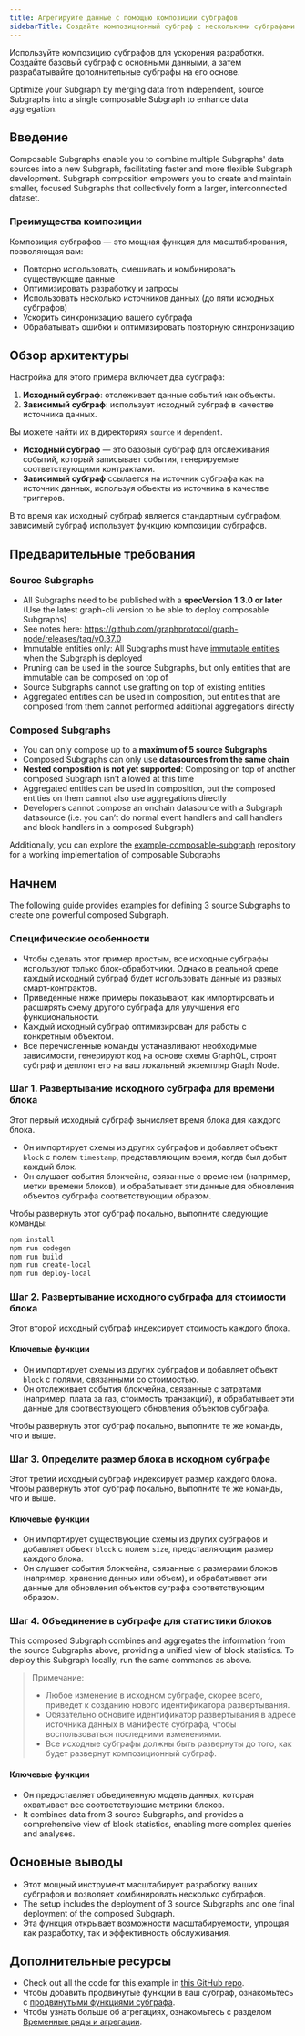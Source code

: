```yaml
---
title: Агрегируйте данные с помощью композиции субграфов
sidebarTitle: Создайте композиционный субграф с несколькими субграфами
---
```


Используйте композицию субграфов для ускорения разработки. Создайте базовый субграф с основными данными, а затем разрабатывайте дополнительные субграфы на его основе.

Optimize your Subgraph by merging data from independent, source Subgraphs into a single composable Subgraph to enhance data aggregation.

## Введение

Composable Subgraphs enable you to combine multiple Subgraphs' data sources into a new Subgraph, facilitating faster and more flexible Subgraph development. Subgraph composition empowers you to create and maintain smaller, focused Subgraphs that collectively form a larger, interconnected dataset.

### Преимущества композиции

Композиция субграфов — это мощная функция для масштабирования, позволяющая вам:

- Повторно использовать, смешивать и комбинировать существующие данные
- Оптимизировать разработку и запросы
- Использовать несколько источников данных (до пяти исходных субграфов)
- Ускорить синхронизацию вашего субграфа
- Обрабатывать ошибки и оптимизировать повторную синхронизацию

## Обзор архитектуры

Настройка для этого примера включает два субграфа:

1. **Исходный субграф**: отслеживает данные событий как объекты.
2. **Зависимый субграф**: использует исходный субграф в качестве источника данных.

Вы можете найти их в директориях `source` и `dependent`.

- **Исходный субграф** — это базовый субграф для отслеживания событий, который записывает события, генерируемые соответствующими контрактами.
- **Зависимый субграф** ссылается на источник субграфа как на источник данных, используя объекты из источника в качестве триггеров.

В то время как исходный субграф является стандартным субграфом, зависимый субграф использует функцию композиции субграфов.

## Предварительные требования

### Source Subgraphs

- All Subgraphs need to be published with a **specVersion 1.3.0 or later** (Use the latest graph-cli version to be able to deploy composable Subgraphs)
- See notes here: https://github.com/graphprotocol/graph-node/releases/tag/v0.37.0
- Immutable entities only: All Subgraphs must have [immutable entities](https://thegraph.com/docs/en/subgraphs/best-practices/immutable-entities-bytes-as-ids/#immutable-entities) when the Subgraph is deployed
- Pruning can be used in the source Subgraphs, but only entities that are immutable can be composed on top of
- Source Subgraphs cannot use grafting on top of existing entities
- Aggregated entities can be used in composition, but entities that are composed from them cannot performed additional aggregations directly

### Composed Subgraphs

- You can only compose up to a **maximum of 5 source Subgraphs**
- Composed Subgraphs can only use **datasources from the same chain**
- **Nested composition is not yet supported**: Composing on top of another composed Subgraph isn’t allowed at this time
- Aggregated entities can be used in composition, but the composed entities on them cannot also use aggregations directly
- Developers cannot compose an onchain datasource with a Subgraph datasource (i.e. you can’t do normal event handlers and call handlers and block handlers in a composed Subgraph)

Additionally, you can explore the [example-composable-subgraph](https://github.com/graphprotocol/example-composable-subgraph) repository for a working implementation of composable Subgraphs

## Начнем

The following guide provides examples for defining 3 source Subgraphs to create one powerful composed Subgraph.

### Специфические особенности

- Чтобы сделать этот пример простым, все исходные субграфы используют только блок-обработчики. Однако в реальной среде каждый исходный субграф будет использовать данные из разных смарт-контрактов.
- Приведенные ниже примеры показывают, как импортировать и расширять схему другого субграфа для улучшения его функциональности.
- Каждый исходный субграф оптимизирован для работы с конкретным объектом.
- Все перечисленные команды устанавливают необходимые зависимости, генерируют код на основе схемы GraphQL, строят субграф и деплоят его на ваш локальный экземпляр Graph Node.

### Шаг 1. Развертывание исходного субграфа для времени блока

Этот первый исходный субграф вычисляет время блока для каждого блока.

- Он импортирует схемы из других субграфов и добавляет объект `block` с полем `timestamp`, представляющим время, когда был добыт каждый блок.
- Он слушает события блокчейна, связанные с временем (например, метки времени блоков), и обрабатывает эти данные для обновления объектов субграфа соответствующим образом.

Чтобы развернуть этот субграф локально, выполните следующие команды:

```bash
npm install
npm run codegen
npm run build
npm run create-local
npm run deploy-local
```

### Шаг 2. Развертывание исходного субграфа для стоимости блока

Этот второй исходный субграф индексирует стоимость каждого блока.

#### Ключевые функции

- Он импортирует схемы из других субграфов и добавляет объект `block` с полями, связанными со стоимостью.
- Он отслеживает события блокчейна, связанные с затратами (например, плата за газ, стоимость транзакций), и обрабатывает эти данные для соотвествующего обновления объектов субграфа.

Чтобы развернуть этот субграф локально, выполните те же команды, что и выше.

### Шаг 3. Определите размер блока в исходном субграфе

Этот третий исходный субграф индексирует размер каждого блока. Чтобы развернуть этот субграф локально, выполните те же команды, что и выше.

#### Ключевые функции

- Он импортирует существующие схемы из других субграфов и добавляет объект `block` с полем `size`, представляющим размер каждого блока.
- Он слушает события блокчейна, связанные с размерами блоков (например, хранение данных или объем), и обрабатывает эти данные для обновления объектов суграфа соответствующим образом.

### Шаг 4. Объединение в субграфе для статистики блоков

This composed Subgraph combines and aggregates the information from the source Subgraphs above, providing a unified view of block statistics. To deploy this Subgraph locally, run the same commands as above.

> Примечание:
>
> - Любое изменение в исходном субграфе, скорее всего, приведет к созданию нового идентификатора развертывания.
> - Обязательно обновите идентификатор развертывания в адресе источника данных в манифесте субграфа, чтобы воспользоваться последними изменениями.
> - Все исходные субграфы должны быть развернуты до того, как будет развернут композиционный субграф.

#### Ключевые функции

- Он предоставляет объединенную модель данных, которая охватывает все соответствующие метрики блоков.
- It combines data from 3 source Subgraphs, and provides a comprehensive view of block statistics, enabling more complex queries and analyses.

## Основные выводы

- Этот мощный инструмент масштабирует разработку ваших субграфов и позволяет комбинировать несколько субграфов.
- The setup includes the deployment of 3 source Subgraphs and one final deployment of the composed Subgraph.
- Эта функция открывает возможности масштабируемости, упрощая как разработку, так и эффективность обслуживания.

## Дополнительные ресурсы

- Check out all the code for this example in [this GitHub repo](https://github.com/graphprotocol/example-composable-subgraph).
- Чтобы добавить продвинутые функции в ваш субграф, ознакомьтесь с [продвинутыми функциями субграфа](/developing/creating/advanced/).
- Чтобы узнать больше об агрегациях, ознакомьтесь с разделом [Временные ряды и агрегации](/subgraphs/developing/creating/advanced/#timeseries-and-aggregations).
